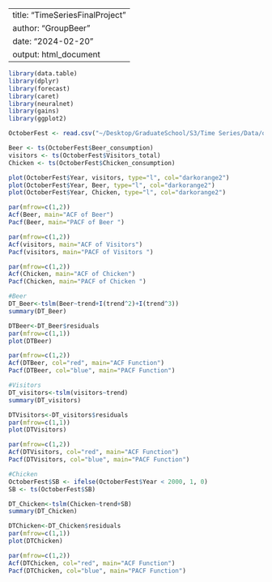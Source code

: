 
---
title: "TimeSeriesFinalProject"
author: "GroupBeer "
date: "2024-02-20"
output: html_document
---

```r
library(data.table)
library(dplyr)
library(forecast)
library(caret)
library(neuralnet)
library(gains)
library(ggplot2)

```



```r
OctoberFest <- read.csv("~/Desktop/GraduateSchool/S3/Time Series/Data/oktoberfest 1985 2022.csv", header=T, stringsAsFactors=T)

Beer <- ts(OctoberFest$Beer_consumption)
visitors <- ts(OctoberFest$Visitors_total)
Chicken <- ts(OctoberFest$Chicken_consumption)

plot(OctoberFest$Year, visitors, type="l", col="darkorange2")
plot(OctoberFest$Year, Beer, type="l", col="darkorange2")
plot(OctoberFest$Year, Chicken, type="l", col="darkorange2")

par(mfrow=c(1,2))
Acf(Beer, main="ACF of Beer")
Pacf(Beer, main="PACF of Beer ")

par(mfrow=c(1,2))
Acf(visitors, main="ACF of Visitors")
Pacf(visitors, main="PACF of Visitors ")

par(mfrow=c(1,2))
Acf(Chicken, main="ACF of Chicken")
Pacf(Chicken, main="PACF of Chicken ")
```


```r
#Beer
DT_Beer<-tslm(Beer~trend+I(trend^2)+I(trend^3))
summary(DT_Beer)

DTBeer<-DT_Beer$residuals
par(mfrow=c(1,1))
plot(DTBeer)

par(mfrow=c(1,2))
Acf(DTBeer, col="red", main="ACF Function")
Pacf(DTBeer, col="blue", main="PACF Function")
```


```r
#Visitors
DT_visitors<-tslm(visitors~trend)
summary(DT_visitors)

DTVisitors<-DT_visitors$residuals
par(mfrow=c(1,1))
plot(DTVisitors)

par(mfrow=c(1,2))
Acf(DTVisitors, col="red", main="ACF Function")
Pacf(DTVisitors, col="blue", main="PACF Function")
```


```r
#Chicken
OctoberFest$SB <- ifelse(OctoberFest$Year < 2000, 1, 0)
SB <- ts(OctoberFest$SB)

DT_Chicken<-tslm(Chicken~trend+SB)
summary(DT_Chicken)

DTChicken<-DT_Chicken$residuals
par(mfrow=c(1,1))
plot(DTChicken)

par(mfrow=c(1,2))
Acf(DTChicken, col="red", main="ACF Function")
Pacf(DTChicken, col="blue", main="PACF Function")


```




